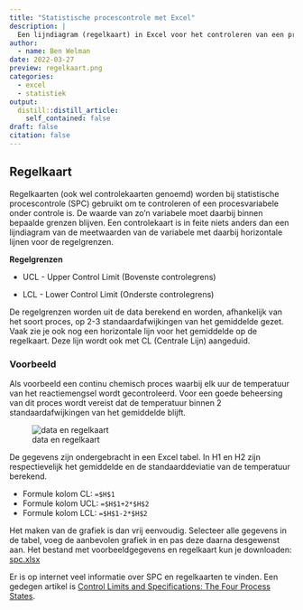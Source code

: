 ```yaml
---
title: "Statistische procescontrole met Excel"
description: |
  Een lijndiagram (regelkaart) in Excel voor het controleren van een procesvariabele.
author:
  - name: Ben Welman
date: 2022-03-27
preview: regelkaart.png
categories:
  - excel
  - statistiek
output:
  distill::distill_article:
    self_contained: false
draft: false
citation: false
---
```


## Regelkaart

Regelkaarten (ook wel controlekaarten genoemd) worden bij statistische procescontrole (SPC) gebruikt om te controleren of een procesvariabele onder controle is. De waarde van zo'n variabele moet daarbij binnen bepaalde grenzen blijven. Een controlekaart is in feite niets anders dan een lijndiagram van de meetwaarden van de variabele met daarbij horizontale lijnen voor de regelgrenzen.

**Regelgrenzen**

+ UCL - Upper Control Limit (Bovenste controlegrens)

+ LCL - Lower Control Limit (Onderste controlegrens)

De regelgrenzen worden uit de data berekend en worden, afhankelijk van het soort proces, op 2-3 standaardafwijkingen van het gemiddelde gezet. Vaak zie je ook nog een horizontale lijn voor het gemiddelde op de regelkaart. Deze lijn wordt ook met CL (Centrale Lijn) aangeduid.

### Voorbeeld

Als voorbeeld een continu chemisch proces waarbij elk uur de temperatuur van het reactiemengsel wordt gecontroleerd. Voor een goede beheersing van dit proces wordt vereist dat de temperatuur binnen 2 standaardafwijkingen van het gemiddelde blijft.

![data en regelkaart](spc.png)

De gegevens zijn ondergebracht in een Excel tabel. In H1 en H2 zijn respectievelijk het gemiddelde en de standaarddeviatie van de temperatuur berekend. 

+ Formule kolom CL: `=$H$1`
+ Formule kolom UCL: `=$H$1+2*$H$2`
+ Formule kolom LCL: `=$H$1-2*$H$2`

Het maken van de grafiek is dan vrij eenvoudig. Selecteer alle gegevens in de tabel, voeg de aanbevolen grafiek in en pas deze daarna desgewenst aan. Het bestand met voorbeeldgegevens en regelkaart kun je downloaden: [spc.xlsx](spc.xlsx)

Er is op internet veel informatie over SPC en regelkaarten te vinden. Een gedegen artikel is [Control Limits and Specifications: The Four Process States](https://www.spcforexcel.com/knowledge/variation/four-process-states).
